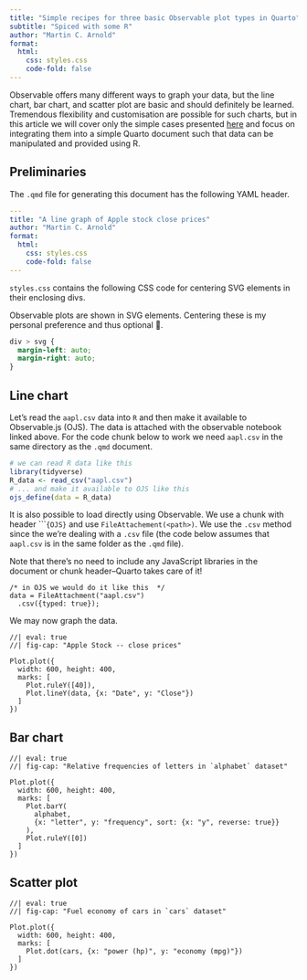 ```yaml
---
title: "Simple recipes for three basic Observable plot types in Quarto"
subtitle: "Spiced with some R"
author: "Martin C. Arnold"
format: 
  html:
    css: styles.css 
    code-fold: false
---
```


Observable offers many different ways to graph your data, but the line chart, bar chart, and scatter plot are basic and should definitely be learned. Tremendous flexibility and customisation are possible for such charts, but in this article we will cover only the simple cases presented [here](https://observablehq.com/@observablehq/chart-starter-recipes) and focus on integrating them into a simple Quarto document such that data can be manipulated and provided using R.

## Preliminaries

The `.qmd` file for generating this document has the following YAML header.

```YAML
---
title: "A line graph of Apple stock close prices"
author: "Martin C. Arnold"
format: 
  html:
    css: styles.css 
    code-fold: false
---
```

`styles.css` contains the following CSS code for centering SVG elements in their enclosing divs.

::: {.column-margin}
Observable plots are shown in SVG elements. Centering these is my personal preference and thus optional 🙂.
:::

```CSS
div > svg {
  margin-left: auto;
  margin-right: auto;
}
```

## Line chart

Let's read the `aapl.csv` data into `R` and then make it available to Observable.js (OJS). The data is attached with the observable notebook linked above. For the code chunk below to work we need `aapl.csv` in the same directory as the `.qmd` document.

```r
# we can read R data like this
library(tidyverse)
R_data <- read_csv("aapl.csv")
# ... and make it available to OJS like this
ojs_define(data = R_data)
```

It is also possible to load directly using Observable. We use a chunk with header ````{OJS}` and use `FileAttachement(<path>)`. We use the `.csv` method since the we're dealing with a `.csv` file (the code below assumes that `aapl.csv` is in the same folder as the `.qmd` file).

::: {.column-margin}
Note that there's no need to include any JavaScript libraries in the document or chunk header--Quarto takes care of it!
:::

```ojs
/* in OJS we would do it like this  */
data = FileAttachment("aapl.csv")
  .csv({typed: true});
```

We may now graph the data.

```ojs
//| eval: true
//| fig-cap: "Apple Stock -- close prices"

Plot.plot({
  width: 600, height: 400,
  marks: [
    Plot.ruleY([40]),
    Plot.lineY(data, {x: "Date", y: "Close"})
  ]
})
```


## Bar chart

```ojs
//| eval: true
//| fig-cap: "Relative frequencies of letters in `alphabet` dataset"

Plot.plot({
  width: 600, height: 400,
  marks: [
    Plot.barY(
      alphabet, 
      {x: "letter", y: "frequency", sort: {x: "y", reverse: true}}
    ),
    Plot.ruleY([0])
  ]
})
```

## Scatter plot

```ojs
//| eval: true
//| fig-cap: "Fuel economy of cars in `cars` dataset"

Plot.plot({
  width: 600, height: 400,
  marks: [
    Plot.dot(cars, {x: "power (hp)", y: "economy (mpg)"})
  ]
})
```



